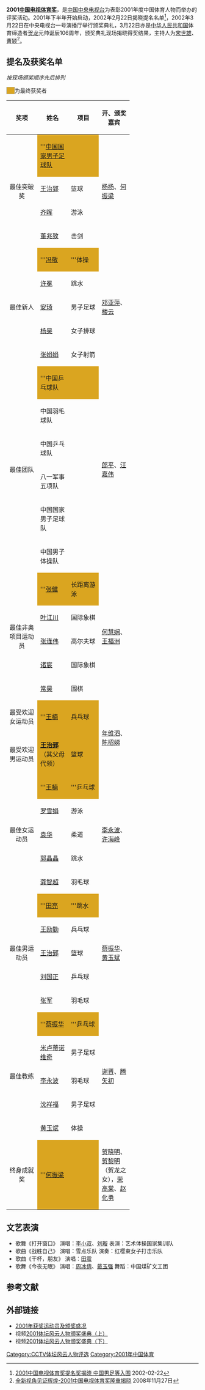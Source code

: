 '''2001[[中国电视体育奖|中国电视体育奖]]'''，是[[中国中央电视台|中国中央电视台]]为表彰2001年度中国体育人物而举办的评奖活动。2001年下半年开始启动，2002年2月22日揭晓提名名单<ref>[http://news.xinhuanet.com/nsports/2002-02/22/content_287006.htm 2001中国电视体育奖提名奖揭晓 中国男足等入围] {{Wayback|url=http://news.xinhuanet.com/nsports/2002-02/22/content_287006.htm |date=20040625212404 }}2002-02-22</ref>，2002年3月22日在中央电视台一号演播厅举行颁奖典礼，3月22日亦是[[中华人民共和国|中华人民共和国]]体育缔造者[[贺龙|贺龙]]元帅诞辰106周年，颁奖典礼现场揭晓得奖结果，主持人为[[宋世雄|宋世雄]]、[[曹颖|曹颖]]<ref>[http://sports.sohu.com/20081127/n260892633.shtml 全新视角见证辉煌-2001中国电视体育奖隆重揭晓] {{Wayback|url=http://sports.sohu.com/20081127/n260892633.shtml |date=20131214055159 }}2008年11月27日</ref>。

== 提名及获奖名单 ==
''按现场颁奖顺序先后排列''

<span style="background:#DAA520; width:50px; border:1px solid #aaa;">     </span>为最终获奖者
{| class="wikitable" width="80%" border="1" cellpadding="4" cellspacing="0" align="center"
|-
! width="20%"|奖项  
! width="20%"|姓名
! width="20%"|项目
! width="20%"|开、颁奖嘉宾
|-
| rowspan="4" style="text-align:center;"| 最佳突破奖
| style="background:#DAA520;"|'''[[中国国家男子足球队|中国国家男子足球队]]
| style="background:#DAA520;"|
|rowspan="4"| [[杨扬|杨扬]]、[[何振梁|何振梁]]
|-
|[[王治郅|王治郅]]
|篮球
|-
|[[齐晖|齐晖]]
|游泳
|-
|[[董兆致|董兆致]]
|击剑
|-
| rowspan="5" style="text-align:center;"| 最佳新人
| style="background:#DAA520;"|'''[[冯敬|冯敬]]
| style="background:#DAA520;"|'''体操
|rowspan="5"| [[邓亚萍|邓亚萍]]、[[楼云|楼云]]
|-
|[[许冕|许冕]]
|跳水
|-
|[[安琦|安琦]]
|男子足球
|-
|[[杨昊_(排球运动员)|杨昊]]
|女子排球
|-
|[[张娟娟|张娟娟]]
|女子射箭
|-
| rowspan="6" style="text-align:center;"| 最佳团队
| style="background:#DAA520;"|'''中国乒乓球队
| style="background:#DAA520;"|
|rowspan="6"|  [[郎平|郎平]]、[[汪嘉伟|汪嘉伟]]
|-
|中国羽毛球队
|
|-
|中国乒乓球队
|
|-
|八一军事五项队
|
|-
|中国国家男子足球队
|
|-
|中国男子体操队
|
|-
| rowspan="5" style="text-align:center;"| 最佳非奥项目运动员
| style="background:#DAA520;"|'''[[张健_(游泳运动员)|张健]]
| style="background:#DAA520;"|长距离游泳
|rowspan="5"|  [[何慧娴|何慧娴]]、[[王福洲|王福洲]]
|-
|[[叶江川|叶江川]]
|国际象棋
|-
|[[张连伟|张连伟]]
|高尔夫球
|-
|[[诸宸|诸宸]]
|国际象棋
|-
|[[常昊|常昊]]
|围棋
|-
| rowspan="1" style="text-align:center;"| 最受欢迎女运动员
| style="background:#DAA520;"|'''[[王楠|王楠]]
| style="background:#DAA520;"|兵乓球
|rowspan="2"| [[年维泗|年维泗]]、[[陈招娣|陈招娣]]
|-
| rowspan="1" style="text-align:center;"| 最受欢迎男运动员
| style="background:#DAA520;"|'''[[王治郅|王治郅]]'''（其父母代领）
| style="background:#DAA520;"|篮球
|-
| rowspan="5" style="text-align:center;"| 最佳女运动员
| style="background:#DAA520;"|'''[[王楠|王楠]]
| style="background:#DAA520;"|'''乒乓球
|rowspan="5"|  [[李永波|李永波]]、[[许海峰|许海峰]]
|-
|[[罗雪娟|罗雪娟]]
|游泳
|-
|[[袁华|袁华]]
|柔道
|-
|[[郭晶晶|郭晶晶]]
|跳水
|-
|[[龚智超|龚智超]]
|羽毛球
|-
| rowspan="5" style="text-align:center;"| 最佳男运动员
| style="background:#DAA520;"|'''[[田亮|田亮]]
| style="background:#DAA520;"|'''跳水
|rowspan="5"|  [[蔡振华|蔡振华]]、[[黄玉斌|黄玉斌]]
|-
|[[王励勤|王励勤]]
|兵乓球
|-
|[[王治郅|王治郅]]
|篮球
|-
|[[刘国正|刘国正]]
|乒乓球
|-
|[[张军_(羽毛球运动员)|张军]]
|羽毛球
|-
| rowspan="5" style="text-align:center;"| 最佳教练
| style="background:#DAA520;"|'''[[蔡振华|蔡振华]]
| style="background:#DAA520;"|'''乒乓球
|rowspan="5"|  [[谢晋|谢晋]]、[[腾矢初|腾矢初]]
|-
|[[米卢蒂诺维奇|米卢蒂诺维奇]]
|男子足球
|-
|[[李永波|李永波]]
|羽毛球
|-
|[[沈祥福|沈祥福]]
|男子足球
|-
|[[黄玉斌|黄玉斌]]
|体操
|-
| rowspan="1" style="text-align:center;"| 终身成就奖
| style="background:#DAA520;"|'''[[何振梁|何振梁]]
| style="background:#DAA520;"|
|[[贺晓明|贺晓明]]、[[贺黎明|贺黎明]]（贺龙之女），[[荣高棠|荣高棠]]、[[赵化勇|赵化勇]]
|}

== 文艺表演 ==
* 歌舞《打开窗口》 演唱：[[李小双|李小双]]、[[刘璇|刘璇]] 表演：艺术体操国家集训队
* 歌曲《战胜自己》 演唱：雪点乐队 演奏：红樱束女子打击乐队
* 歌曲《干杯，朋友》 演唱：[[田震|田震]]
* 歌舞《今夜无眠》 演唱：[[周冰倩|周冰倩]]、[[戴玉强|戴玉强]] 舞蹈：中国煤矿文工团

== 参考文献 ==
{{reflist}}

== 外部链接 ==
* [https://web.archive.org/web/20120522152221/http://apps.cctv.com/sports/cctvs_awards/2001hm.shtml 2001年获奖运动员及颁奖盛况]
* 视频[http://sports.cntv.cn/20120916/102539.shtml 2001体坛风云人物颁奖盛典（上）]{{Wayback|url=http://sports.cntv.cn/20120916/102539.shtml |date=20131214122333 }}
* 视频[http://sports.cntv.cn/20120916/102671.shtml 2001体坛风云人物颁奖盛典（下）]{{Wayback|url=http://sports.cntv.cn/20120916/102671.shtml |date=20131214121259 }}

{{CCTV体坛风云人物评选}}

[[Category:CCTV体坛风云人物评选|Category:CCTV体坛风云人物评选]]
[[Category:2001年中国体育|Category:2001年中国体育]]